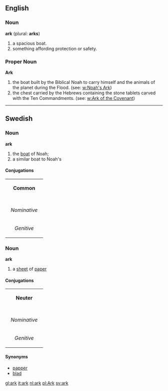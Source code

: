 ==English==
===Noun===
'''ark''' (plural: '''arks''')
# a spacious boat.
# something affording protection or safety.

===Proper Noun===
'''Ark'''
# the boat built by the Biblical Noah to carry himself and the animals of the planet during the Flood. (see: [[w:Noah's Ark]])
# the chest carried by the Hebrews  containing the stone tablets carved with the Ten Commandments. (see: [[w:Ark of the Covenant]])

----
==Swedish==
===Noun===
'''ark'''
#the [[boat]] of Noah;
#a similar boat to Noah's
====Conjugations====
{| border=1 cellspacing=0 
| bgcolor=#FFFFF0 colspan=5 align=center | '''Common''' 
|- 
|- bgcolor=#FFFFF0 align=center 
! rowspan=2 | 
| colspan=2 width=105 | ''Singular'' 
| colspan=2 | ''Plural'' 
|- bgcolor=#FFFFF0 align=center 
| width=105 | ''Indefinite'' 
| width=105 | ''Definite'' 
| width=105 | ''Indefinite'' 
|  width=105 | ''Definite'' 
|- align=center 
| width=105 bgcolor=#FFFFF0 | ''Nominative'' 
| [[ark]] 
| [[arken]] 
| [[arkar]] 
| [[arkarna]] 
|- align=center 
| width=105 bgcolor=#FFFFF0 | ''Genitive'' 
| [[arks]] 
| [[arkens]] 
| [[arkars]] 
| [[arkarnas]]
|} 
===Noun===
'''ark'''
#a [[sheet]] of [[paper]]
====Conjugations====
{| border=1 cellspacing=0 
| bgcolor=#FFFFF0 colspan=5 align=center | '''Neuter''' 
|- 
|- bgcolor=#FFFFF0 align=center 
! rowspan=2 | 
| colspan=2 width=105 | ''Singular'' 
| colspan=2 | ''Plural'' 
|- bgcolor=#FFFFF0 align=center 
| width=105 | ''Indefinite'' 
| width=105 | ''Definite'' 
| width=105 | ''Indefinite'' 
|  width=105 | ''Definite'' 
|- align=center 
| width=105 bgcolor=#FFFFF0 | ''Nominative'' 
| [[ark]] 
| [[arket]] 
| [[ark]] 
| [[arken]] 
|- align=center 
| width=105 bgcolor=#FFFFF0 | ''Genitive'' 
| [[arks]] 
| [[arkets]] 
| [[arks]] 
| [[arkens]] 
|} 
====Synonyms====
*[[papper]]
*[[blad]]
[[gl:ark]]
[[it:ark]]
[[nl:ark]]
[[pl:Ark]]
[[sv:ark]]
